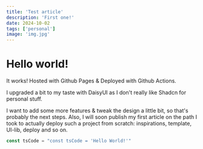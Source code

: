 ```yaml
---
title: 'Test article'
description: 'First one!'
date: 2024-10-02
tags: ['personal']
image: 'img.jpg'
---
```


# Hello world!

It works! Hosted with Github Pages & Deployed with Github Actions.

I upgraded a bit to my taste with DaisyUI as I don't really like Shadcn for personal stuff.

I want to add some more features & tweak the design a little bit, so that's probably the next steps.
Also, I will soon publish my first article on the path I took to actually deploy such a project from scratch:
inspirations, template, UI-lib, deploy and so on.

```ts
const tsCode = "const tsCode = 'Hello World!'"
```
